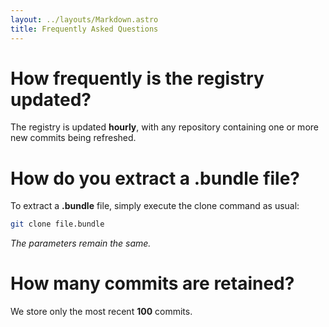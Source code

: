 ```yaml
---
layout: ../layouts/Markdown.astro
title: Frequently Asked Questions
---
```


# How frequently is the registry updated?

The registry is updated **hourly**, with any repository containing one or more new commits being refreshed.

# How do you extract a .bundle file?

To extract a **.bundle** file, simply execute the clone command as usual:

```bash
git clone file.bundle
```

_The parameters remain the same._

# How many commits are retained?

We store only the most recent **100** commits.

